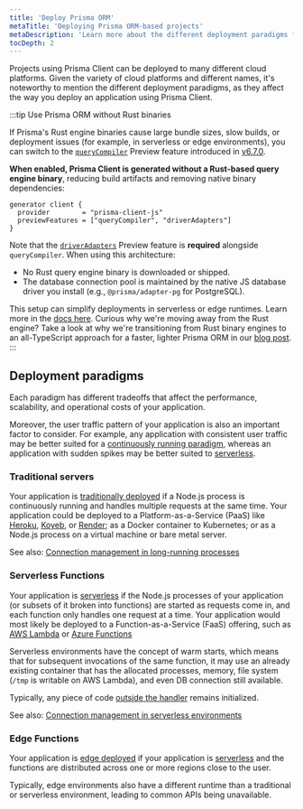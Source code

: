 ```yaml
---
title: 'Deploy Prisma ORM'
metaTitle: 'Deploying Prisma ORM-based projects'
metaDescription: 'Learn more about the different deployment paradigms for Node.js applications and how they affect deploying an application using Prisma Client.'
tocDepth: 2
---
```


Projects using Prisma Client can be deployed to many different cloud platforms. Given the variety of cloud platforms and different names, it's noteworthy to mention the different deployment paradigms, as they affect the way you deploy an application using Prisma Client.

:::tip Use Prisma ORM without Rust binaries

If Prisma's Rust engine binaries cause large bundle sizes, slow builds, or deployment issues (for example, in serverless or edge environments), you can switch to the [`queryCompiler`](/orm/prisma-client/setup-and-configuration/no-rust-engine) Preview feature introduced in [v6.7.0](https://pris.ly/release/6.7.0).

**When enabled, Prisma Client is generated without a Rust-based query engine binary**, reducing build artifacts and removing native binary dependencies:

```prisma
generator client {
  provider        = "prisma-client-js"
  previewFeatures = ["queryCompiler", "driverAdapters"]
}
```

Note that the [`driverAdapters`](/orm/overview/databases/database-drivers#driver-adapters) Preview feature is **required** alongside `queryCompiler`.
When using this architecture:

* No Rust query engine binary is downloaded or shipped.
* The database connection pool is maintained by the native JS database driver you install (e.g., `@prisma/adapter-pg` for PostgreSQL).

This setup can simplify deployments in serverless or edge runtimes. Learn more in the [docs here](/orm/prisma-client/setup-and-configuration/no-rust-engine). Curious why we're moving away from the Rust engine? Take a look at why we're transitioning from Rust binary engines to an all-TypeScript approach for a faster, lighter Prisma ORM in our [blog post](https://www.prisma.io/blog/try-the-new-rust-free-version-of-prisma-orm-early-access).
:::

## Deployment paradigms

Each paradigm has different tradeoffs that affect the performance, scalability, and operational costs of your application.

Moreover, the user traffic pattern of your application is also an important factor to consider. For example, any application with consistent user traffic may be better suited for a [continuously running paradigm](#traditional-servers), whereas an application with sudden spikes may be better suited to [serverless](#serverless-functions).

### Traditional servers

Your application is [traditionally deployed](/orm/prisma-client/deployment/traditional) if a Node.js process is continuously running and handles multiple requests at the same time. Your application could be deployed to a Platform-as-a-Service (PaaS) like [Heroku](/orm/prisma-client/deployment/traditional/deploy-to-heroku), [Koyeb](/orm/prisma-client/deployment/traditional/deploy-to-koyeb), or [Render](/orm/prisma-client/deployment/traditional/deploy-to-render); as a Docker container to Kubernetes; or as a Node.js process on a virtual machine or bare metal server.

See also: [Connection management in long-running processes](/orm/prisma-client/setup-and-configuration/databases-connections#long-running-processes)

### Serverless Functions

Your application is [serverless](/orm/prisma-client/deployment/serverless) if the Node.js processes of your application (or subsets of it broken into functions) are started as requests come in, and each function only handles one request at a time. Your application would most likely be deployed to a Function-as-a-Service (FaaS) offering, such as [AWS Lambda](/orm/prisma-client/deployment/serverless/deploy-to-aws-lambda) or [Azure Functions](/orm/prisma-client/deployment/serverless/deploy-to-azure-functions)

Serverless environments have the concept of warm starts, which means that for subsequent invocations of the same function, it may use an already existing container that has the allocated processes, memory, file system (`/tmp` is writable on AWS Lambda), and even DB connection still available.

Typically, any piece of code [outside the handler](https://docs.aws.amazon.com/lambda/latest/dg/welcome.html) remains initialized.

See also: [Connection management in serverless environments](/orm/prisma-client/setup-and-configuration/databases-connections#serverless-environments-faas)

### Edge Functions

Your application is [edge deployed](/orm/prisma-client/deployment/edge) if your application is [serverless](#serverless-functions) and the functions are distributed across one or more regions close to the user.

Typically, edge environments also have a different runtime than a traditional or serverless environment, leading to common APIs being unavailable.
